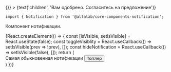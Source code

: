 

<Meta
    title='Компоненты'
    component={Notification}
/>

<!-- Canvas -->

<Story name='Notification'>
    <Notification
        badge={select('badge', ['negative', 'positive', 'attention', undefined], 'positive')}
        title={text('title', 'Поздравляем, полный успех')}
        visible={boolean('visible', true)}
        hasCloser={boolean('hasCloser', true)}
        offset={number('offset', 48)}
        onClose={() => {}}
    >
        {text('children', 'Вам одобрено. Согласитесь на предложение')}
    </Notification>
</Story>

<!-- Docs -->

<ComponentHeader
    name='Notification'
    version={version}
    package='@alfalab/core-components-notification'
    stage={2}
/>

```tsx
import { Notification } from '@alfalab/core-components-notification';
```

Компонент нотификации.

<Preview>
    {React.createElement(() => {
        const [isVisible, setIsVisible] = React.useState(false);
        const toggleVisiblity = React.useCallback(() => setIsVisible(prev => !prev), []);
        const hideNotification = React.useCallback(() => setIsVisible(false), []);
        return (
            <div>
                <Notification
                    badge='positive'
                    title='Компонент нотификации'
                    visible={isVisible}
                    offset={158}
                    onClickOutside={hideNotification}
                    onClose={hideNotification}
                    onCloseTimeout={hideNotification}
                >
                    Самая обыкновенная нотификации
                </Notification>
                <Button onClick={toggleVisiblity}>Тогглер</Button>
            </div>)
    })}
</Preview>

<Props of={Notification} />

